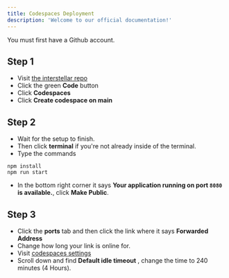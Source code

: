 ```yaml
---
title: Codespaces Deployment
description: 'Welcome to our official documentation!'
---
```

<Warning>You must first have a Github account.</Warning>
## Step 1 
- Visit [the interstellar repo](https://github.com/InterstellarNetwork/Interstellar)
- Click the green **Code** button
- Click **Codespaces**
- Click **Create codespace on main**
## Step 2 
- Wait for the setup to finish.
- Then click **terminal** if you're not already inside of the terminal.
- Type the commands 
```
npm install
npm run start
```
- In the bottom right corner it says **Your application running on port `8080` is available.**, click **Make Public**.
## Step 3
- Click the **ports** tab and then click the link where it says **Forwarded Address**
- Change how long your link is online for.
- Visit [codespaces settings](https://github.com/settings/codespaces)
- Scroll down and find **Default idle timeout** , change the time to 240 minutes (4 Hours).
